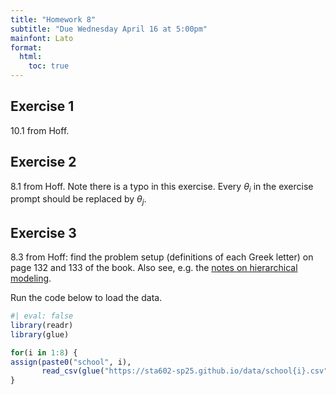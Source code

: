 ```yaml
---
title: "Homework 8"
subtitle: "Due Wednesday April 16 at 5:00pm"
mainfont: Lato
format: 
  html:
    toc: true
---
```


## Exercise 1

10.1 from Hoff.

## Exercise 2

8.1 from Hoff. Note there is a typo in this exercise. Every $\theta_i$ in the exercise prompt should be replaced by $\theta_j$.


## Exercise 3

8.3 from Hoff: find the problem setup (definitions of each Greek letter) on page 132 and 133 of the book. Also see, e.g. the [notes on hierarchical modeling](https://sta602-sp25.github.io/notes/lec15-hierarchical-intro.html).

Run the code below to load the data.

```r
#| eval: false
library(readr)
library(glue)

for(i in 1:8) {
assign(paste0("school", i), 
       read_csv(glue("https://sta602-sp25.github.io/data/school{i}.csv")))
}
```
